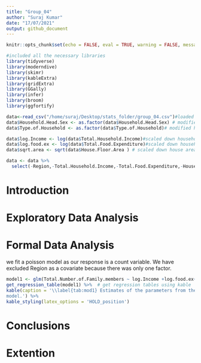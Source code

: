 ```yaml
---
title: "Group_04"
author: "Suraj Kumar"
date: "17/07/2021"
output: github_document 
---
```


```r
knitr::opts_chunk$set(echo = FALSE, eval = TRUE, warning = FALSE, message = FALSE, comment = NA)
```

```r
#included all the necessary libraries
library(tidyverse) 
library(moderndive)
library(skimr)
library(kableExtra)
library(gridExtra)
library(GGally)
library(infer)
library(broom)
library(ggfortify)
```



```r
data<-read_csv("/home/suraj/Desktop/stats_folder/group_04.csv")#loaded the dataset
data$Household.Head.Sex <- as.factor(data$Household.Head.Sex) # modified sex variable to factor
data$Type.of.Household <- as.factor(data$Type.of.Household)# modified household var to factor

data$log.Income <- log(data$Total.Household.Income)#scaled down household income by taking log
data$log.food.ex <- log(data$Total.Food.Expenditure)#scaled down household income by taking log
data$sqrt.area <- sqrt(data$House.Floor.Area ) # scaled down house area by taking squareroot 

data <- data %>%
  select(-Region,-Total.Household.Income,-Total.Food.Expenditure,-House.Floor.Area)# remove unneccesary coloumns

```

# Introduction {#sec:Intro}

# Exploratory Data Analysis {#sec:EDA}

# Formal Data Analysis {#sec:FDA}

we fit a poisson model as our response is a count variable. We have excluded Region as  a covariate because there was only one factor. 

```r
model1 <- glm(Total.Number.of.Family.members ~ log.Income +log.food.ex+Household.Head.Sex + Household.Head.Age + Type.of.Household +sqrt.area+House.Age+Number.of.bedrooms + Electricity  ,data = data,family = "poisson")  # fitted the poisson model using glm
get_regression_table(model1) %>%  # get regression tables using kable 
kable(caption = '\\label{tab:mod1} Estimates of the parameters from the fitted linear
model.') %>%
kable_styling(latex_options = 'HOLD_position') 

```




# Conclusions {#sec:Conc}

# Extention {#sec:Ext}
